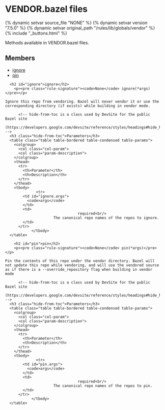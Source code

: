 <html devsite>
<head>
  <meta name="project_path" value="/_project.yaml">
  <meta name="book_path" value="/versions/7.5.0/_book.yaml">
</head>
<body>

<h1 class="page-title" id="modules.vendor">VENDOR.bazel files</h1>

{% dynamic setvar source_file "NONE" %}
{% dynamic setvar version "7.5.0" %}
{% dynamic setvar original_path "/rules/lib/globals/vendor" %}
{% include "_buttons.html" %}
<!-- {% raw %} -->

Methods available in VENDOR.bazel files.

<h2>Members</h2>
<ul>
    <li>
    <a href="#ignore">ignore</a>
  </li>
      <li>
    <a href="#pin">pin</a>
  </li>
  </ul>

      <h2 id="ignore">ignore</h2>
        <p><pre class="rule-signature"><code>None</code> ignore(*args)</pre></p>

    Ignore this repo from vendoring. Bazel will never vendor it or use the corresponding directory (if exists) while building in vendor mode.

          <!-- hide-from-toc is a class used by DevSite for the public Bazel site
      (https://developers.google.com/devsite/reference/styles/headings#hide_headings_from_the_toc) -->
      <h3 class="hide-from-toc">Parameters</h3>
      <table class="table table-bordered table-condensed table-params">
        <colgroup>
          <col class="col-param">
          <col class="param-description">
        </colgroup>
        <thead>
          <tr>
            <th>Parameter</th>
            <th>Description</th>
          </tr>
        </thead>
        <tbody>
                  <tr>
            <td id="ignore.args">
              <code>args</code>
            </td>
            <td>
                                     required<br/>
                          The canonical repo names of the repos to ignore.
            </td>
          </tr>
                </tbody>
      </table>

        <h2 id="pin">pin</h2>
        <p><pre class="rule-signature"><code>None</code> pin(*args)</pre></p>

    Pin the contents of this repo under the vendor directory. Bazel will not update this repo while vendoring, and will use the vendored source as if there is a --override_repository flag when building in vendor mode

          <!-- hide-from-toc is a class used by DevSite for the public Bazel site
      (https://developers.google.com/devsite/reference/styles/headings#hide_headings_from_the_toc) -->
      <h3 class="hide-from-toc">Parameters</h3>
      <table class="table table-bordered table-condensed table-params">
        <colgroup>
          <col class="col-param">
          <col class="param-description">
        </colgroup>
        <thead>
          <tr>
            <th>Parameter</th>
            <th>Description</th>
          </tr>
        </thead>
        <tbody>
                  <tr>
            <td id="pin.args">
              <code>args</code>
            </td>
            <td>
                                     required<br/>
                          The canonical repo names of the repos to pin.
            </td>
          </tr>
                </tbody>
      </table>


</body>
</html>

<!-- {% endraw %} -->
